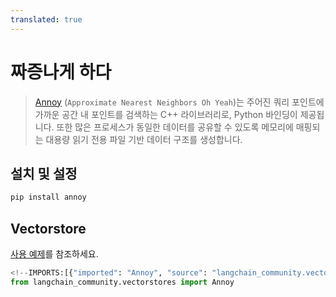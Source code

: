 ```yaml
---
translated: true
---
```


# 짜증나게 하다

> [Annoy](https://github.com/spotify/annoy) (`Approximate Nearest Neighbors Oh Yeah`)는 주어진 쿼리 포인트에 가까운 공간 내 포인트를 검색하는 C++ 라이브러리로, Python 바인딩이 제공됩니다. 또한 많은 프로세스가 동일한 데이터를 공유할 수 있도록 메모리에 매핑되는 대용량 읽기 전용 파일 기반 데이터 구조를 생성합니다.

## 설치 및 설정

```bash
pip install annoy
```

## Vectorstore

[사용 예제](/docs/integrations/vectorstores/annoy)를 참조하세요.

```python
<!--IMPORTS:[{"imported": "Annoy", "source": "langchain_community.vectorstores", "docs": "https://api.python.langchain.com/en/latest/vectorstores/langchain_community.vectorstores.annoy.Annoy.html", "title": "Annoy"}]-->
from langchain_community.vectorstores import Annoy
```
